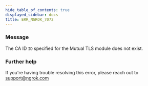 ```yaml
---
hide_table_of_contents: true
displayed_sidebar: docs
title: ERR_NGROK_7072
---
```


### Message

The CA ID `ID` specified for the Mutual TLS module does not exist.

<ErrorDetails />

### Further help

If you're having trouble resolving this error, please reach out to [support@ngrok.com](mailto:support@ngrok.com?subject=Help%20with%20ERR_NGROK_7072)

